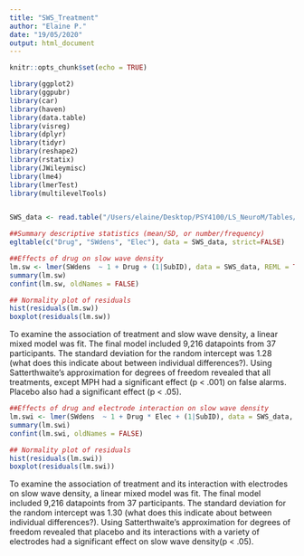 ```yaml
---
title: "SWS_Treatment"
author: "Elaine P."
date: "19/05/2020"
output: html_document
---
```


```r
knitr::opts_chunk$set(echo = TRUE)
```

```r
library(ggplot2)
library(ggpubr)
library(car)
library(haven)
library(data.table)
library(visreg)
library(dplyr)
library(tidyr)
library(reshape2)
library(rstatix)
library(JWileymisc)
library(lme4)
library(lmerTest)
library(multilevelTools)


SWS_data <- read.table("/Users/elaine/Desktop/PSY4100/LS_NeuroM/Tables/CTET_SWdetection_thr90_allE_P2P_vec.txt", header = TRUE, sep = ",", stringsAsFactors = FALSE)

```

```r
##Summary descriptive statistics (mean/SD, or number/frequency)
egltable(c("Drug", "SWdens", "Elec"), data = SWS_data, strict=FALSE)
```


```r
##Effects of drug on slow wave density
lm.sw <- lmer(SWdens  ~ 1 + Drug + (1|SubID), data = SWS_data, REML = TRUE)
summary(lm.sw)
confint(lm.sw, oldNames = FALSE)

## Normality plot of residuals 
hist(residuals(lm.sw))
boxplot(residuals(lm.sw))
```
To examine the association of treatment and slow wave density, a linear mixed model was fit. The final model included 9,216 datapoints from 37 participants. 
The standard deviation for the random intercept was 1.28 (what does this indicate about between individual differences?).
Using Satterthwaite's approximation for degrees of freedom revealed that all treatments, except MPH had a significant effect (p < .001) on false alarms. Placebo also had a significant effect (p < .05).


```r
##Effects of drug and electrode interaction on slow wave density
lm.swi <- lmer(SWdens  ~ 1 + Drug * Elec + (1|SubID), data = SWS_data, REML = TRUE)
summary(lm.swi)
confint(lm.swi, oldNames = FALSE)

## Normality plot of residuals 
hist(residuals(lm.swi))
boxplot(residuals(lm.swi))

```
To examine the association of treatment and its interaction with electrodes on slow wave density, a linear mixed model was fit. The final model included 9,216 datapoints from 37 participants. 
The standard deviation for the random intercept was 1.30 (what does this indicate about between individual differences?).
Using Satterthwaite's approximation for degrees of freedom revealed that placebo and its interactions with a variety of electrodes had a significant effect on slow wave density(p < .05).

